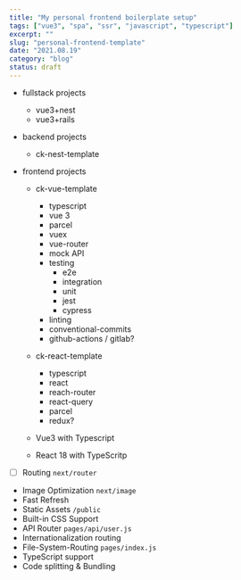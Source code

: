 ```yaml
---
title: "My personal frontend boilerplate setup"
tags: ["vue3", "spa", "ssr", "javascript", "typescript"]
excerpt: ""
slug: "personal-frontend-template"
date: "2021.08.19"
category: "blog"
status: draft
---
```


- fullstack projects
  - vue3+nest
  - vue3+rails
- backend projects
  - ck-nest-template
- frontend projects

  - ck-vue-template
    - typescript
    - vue 3
    - parcel
    - vuex
    - vue-router
    - mock API
    - testing
      - e2e
      - integration
      - unit
      - jest
      - cypress
    - linting
    - conventional-commits
    - github-actions / gitlab?
  - ck-react-template

    - typescript
    - react
    - reach-router
    - react-query
    - parcel
    - redux?

  - Vue3 with Typescript
  - React 18 with TypeScritp

- [ ] Routing `next/router`
- Image Optimization `next/image`
- Fast Refresh
- Static Assets `/public`
- Built-in CSS Support
- API Router `pages/api/user.js`
- Internationalization routing
- File-System-Routing `pages/index.js`
- TypeScript support
- Code splitting & Bundling
